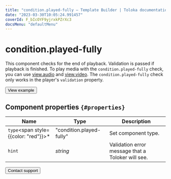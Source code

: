 ```yaml
---
title: "condition.played-fully — Template Builder | Toloka documentation"
date: "2023-03-30T10:05:24.991457"
coverId: F_bIcOYF9yjrxkPZrXc3
docsMenu: "defaultMenu"
---
```


# condition.played-fully

This component checks for the end of playback. Validation is passed if playback is finished. To play media with the `condition.played-fully` check, you can use [view.audio](/docs/template-builder/reference/view.audio) and [view.video](/docs/template-builder/reference/view.video). The `condition.played-fully` check only works in the player's `validation` property.

<Button themeColor="light" view="default" size="l" type="link" url="https://ya.cc/t/3BDQLnJX3tzBoQ">View example</Button>

## Component properties `{#properties}`

**Name** | **Type** | **Description**
----- | ----- | -----
`type`<span style={{color: "red"}}>\*</span> | "condition.played-fully" | Set component type.
`hint` | _string_ | Validation error message that a Toloker will see.

<Button themeColor="light" view="default" size="l" type="link" url="/docs/guide/troubleshooting/support?form-source=template-builder-reference-condition-played-fully">Contact support</Button>